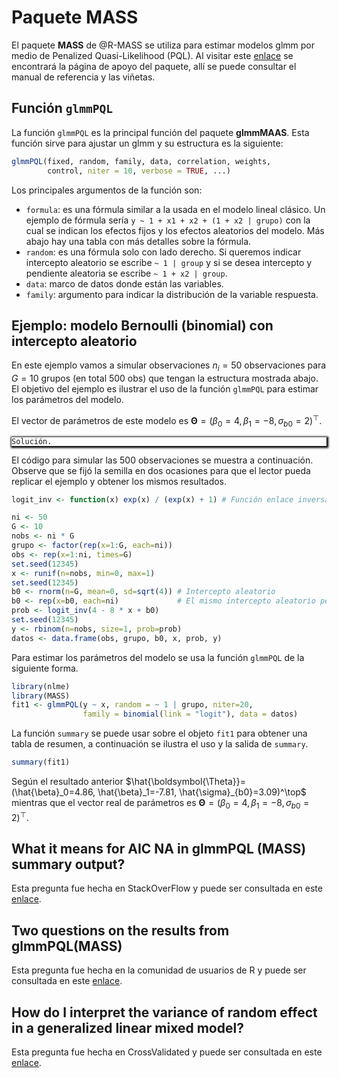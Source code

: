 # Paquete **MASS** {#pac-MASS}

El paquete **MASS** de @R-MASS se utiliza para estimar modelos glmm por medio de Penalized Quasi-Likelihood (PQL). Al visitar este [enlace](https://cran.r-project.org/web/packages/MASS/) se encontrará la página de apoyo del paquete, allí se puede consultar el manual de referencia y las viñetas.

## Función `glmmPQL`

La función `glmmPQL` es la principal función del paquete **glmmMAAS**. Esta función sirve para ajustar un glmm y su estructura es la siguiente:

```r
glmmPQL(fixed, random, family, data, correlation, weights,
        control, niter = 10, verbose = TRUE, ...)
```

Los principales argumentos de la función son:

-   `formula`: es una fórmula similar a la usada en el modelo lineal clásico. Un ejemplo de fórmula sería `y ~ 1 + x1 + x2 + (1 + x2 | grupo)` con la cual se indican los efectos fijos y los efectos aleatorios del modelo. Más abajo hay una tabla con más detalles sobre la fórmula.
-   `random`: es una fórmula solo con lado derecho. Si queremos indicar intercepto aleatorio se escribe `~ 1 | group` y si se desea intercepto y pendiente aleatoria se escribe `~ 1 + x2 | group`.
-   `data`: marco de datos donde están las variables.
-   `family`: argumento para indicar la distribución de la variable respuesta.

## Ejemplo: modelo Bernoulli (binomial) con intercepto aleatorio {.unnumbered}

En este ejemplo vamos a simular observaciones $n_i=50$ observaciones para $G=10$ grupos (en total 500 obs) que tengan la estructura mostrada abajo. El objetivo del ejemplo es ilustrar el uso de la función `glmmPQL` para estimar los parámetros del modelo.

```{=tex}
\begin{align*} 
y_{ij} | b_0 &\sim  \text{Bernoulli}(\mu_{ij}) \\ 
\text{logit}(\mu_{ij}) &= 4 - 8 x_{ij} + b_{0i} \\
b_{0} &\sim N(0, \sigma^2_{b0}=4) \\
x_{ij} &\sim U(0, 1)
\end{align*}
```
El vector de parámetros de este modelo es $\boldsymbol{\Theta}=(\beta_0=4, \beta_1=-8, \sigma_{b0}=2)^\top$.

::: {style="-moz-box-shadow: 1px 1px 3px 2px #000000;
  -webkit-box-shadow: 1px 1px 3px 2px #000000;
  box-shadow:         1px 1px 3px 2px #000000;"}
```block2
Solución.
```
:::

El código para simular las 500 observaciones se muestra a continuación. Observe que se fijó la semilla en dos ocasiones para que el lector pueda replicar el ejemplo y obtener los mismos resultados.

```r
logit_inv <- function(x) exp(x) / (exp(x) + 1) # Función enlace inversa

ni <- 50
G <- 10
nobs <- ni * G
grupo <- factor(rep(x=1:G, each=ni))
obs <- rep(x=1:ni, times=G)
set.seed(12345)
x <- runif(n=nobs, min=0, max=1)
set.seed(12345)
b0 <- rnorm(n=G, mean=0, sd=sqrt(4)) # Intercepto aleatorio
b0 <- rep(x=b0, each=ni)             # El mismo intercepto aleatorio pero repetido
prob <- logit_inv(4 - 8 * x + b0)
set.seed(12345)
y <- rbinom(n=nobs, size=1, prob=prob)
datos <- data.frame(obs, grupo, b0, x, prob, y)
```

Para estimar los parámetros del modelo se usa la función `glmmPQL` de la siguiente forma.

```r
library(nlme)
library(MASS)
fit1 <- glmmPQL(y ~ x, random = ~ 1 | grupo, niter=20,
                family = binomial(link = "logit"), data = datos)
```

La función `summary` se puede usar sobre el objeto `fit1` para obtener una tabla de resumen, a continuación se ilustra el uso y la salida de `summary`.

```r
summary(fit1)
```

Según el resultado anterior $\hat{\boldsymbol{\Theta}}=(\hat{\beta}_0=4.86, \hat{\beta}_1=-7.81, \hat{\sigma}_{b0}=3.09)^\top$ mientras que el vector real de parámetros es $\boldsymbol{\Theta}=(\beta_0=4, \beta_1=-8, \sigma_{b0}=2)^\top$.

## What it means for AIC NA in glmmPQL (MASS) summary output?

Esta pregunta fue hecha en StackOverFlow y puede ser consultada en este [enlace](https://stackoverflow.com/questions/58713374/what-it-means-for-aic-na-in-glmmpql-mass-summary-output).

## Two questions on the results from glmmPQL(MASS)

Esta pregunta fue hecha en la comunidad de usuarios de R y puede ser consultada en este [enlace](https://stat.ethz.ch/pipermail/r-help/2008-December/181845.html).

## How do I interpret the variance of random effect in a generalized linear mixed model?

Esta pregunta fue hecha en CrossValidated y puede ser consultada en este [enlace](https://stats.stackexchange.com/questions/130313/how-do-i-interpret-the-variance-of-random-effect-in-a-generalized-linear-mixed-m).
